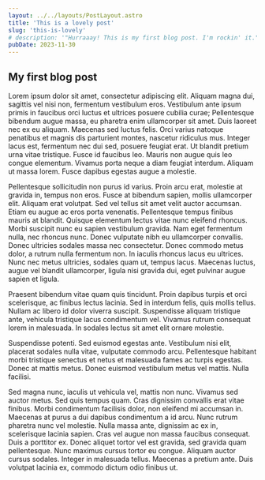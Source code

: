 ```yaml
---
layout: ../../layouts/PostLayout.astro
title: 'This is a lovely post'
slug: 'this-is-lovely'
# description: '"Hurraaay! This is my first blog post. I'm rockin' it."'
pubDate: 2023-11-30
---
```


## My first blog post

Lorem ipsum dolor sit amet, consectetur adipiscing elit. Aliquam magna dui, sagittis vel nisi non, fermentum vestibulum eros. Vestibulum ante ipsum primis in faucibus orci luctus et ultrices posuere cubilia curae; Pellentesque bibendum augue massa, eu pharetra enim ullamcorper sit amet. Duis laoreet nec ex eu aliquam. Maecenas sed luctus felis. Orci varius natoque penatibus et magnis dis parturient montes, nascetur ridiculus mus. Integer lacus est, fermentum nec dui sed, posuere feugiat erat. Ut blandit pretium urna vitae tristique. Fusce id faucibus leo. Mauris non augue quis leo congue elementum. Vivamus porta neque a diam feugiat interdum. Aliquam ut massa lorem. Fusce dapibus egestas augue a molestie.

Pellentesque sollicitudin non purus id varius. Proin arcu erat, molestie at gravida in, tempus non eros. Fusce at bibendum sapien, mollis ullamcorper elit. Aliquam erat volutpat. Sed vel tellus sit amet velit auctor accumsan. Etiam eu augue ac eros porta venenatis. Pellentesque tempus finibus mauris at blandit. Quisque elementum lectus vitae nunc eleifend rhoncus. Morbi suscipit nunc eu sapien vestibulum gravida. Nam eget fermentum nulla, nec rhoncus nunc. Donec vulputate nibh eu ullamcorper convallis. Donec ultricies sodales massa nec consectetur. Donec commodo metus dolor, a rutrum nulla fermentum non. In iaculis rhoncus lacus eu ultrices. Nunc nec metus ultricies, sodales quam ut, tempus lacus. Maecenas luctus, augue vel blandit ullamcorper, ligula nisi gravida dui, eget pulvinar augue sapien et ligula.

Praesent bibendum vitae quam quis tincidunt. Proin dapibus turpis et orci scelerisque, ac finibus lectus lacinia. Sed in interdum felis, quis mollis tellus. Nullam ac libero id dolor viverra suscipit. Suspendisse aliquam tristique ante, vehicula tristique lacus condimentum vel. Vivamus rutrum consequat lorem in malesuada. In sodales lectus sit amet elit ornare molestie.

Suspendisse potenti. Sed euismod egestas ante. Vestibulum nisi elit, placerat sodales nulla vitae, vulputate commodo arcu. Pellentesque habitant morbi tristique senectus et netus et malesuada fames ac turpis egestas. Donec at mattis metus. Donec euismod vestibulum metus vel mattis. Nulla facilisi.

Sed magna nunc, iaculis ut vehicula vel, mattis non nunc. Vivamus sed auctor metus. Sed quis tempus quam. Cras dignissim convallis erat vitae finibus. Morbi condimentum facilisis dolor, non eleifend mi accumsan in. Maecenas at purus a dui dapibus condimentum a id arcu. Nunc rutrum pharetra nunc vel molestie. Nulla massa ante, dignissim ac ex in, scelerisque lacinia sapien. Cras vel augue non massa faucibus consequat. Duis a porttitor ex. Donec aliquet tortor vel est gravida, sed gravida quam pellentesque. Nunc maximus cursus tortor eu congue. Aliquam auctor cursus sodales. Integer in malesuada tellus. Maecenas a pretium ante. Duis volutpat lacinia ex, commodo dictum odio finibus ut.
